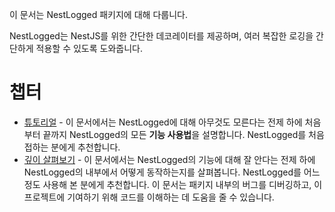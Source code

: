 이 문서는 NestLogged 패키지에 대해 다룹니다.

NestLogged는 NestJS를 위한 간단한 데코레이터를 제공하며, 여러 복잡한 로깅을 간단하게 적용할 수 있도록 도와줍니다.

# 챕터

- [튜토리얼](tutorial) - 이 문서에서는 NestLogged에 대해 아무것도 모른다는 전제 하에 처음부터 끝까지 NestLogged의 모든 **기능 사용법**을 설명합니다. NestLogged를 처음 접하는 분에게 추천합니다.
- [깊이 살펴보기](deep-dive) - 이 문서에서는 NestLogged의 기능에 대해 잘 안다는 전제 하에 NestLogged의 내부에서 어떻게 동작하는지를 살펴봅니다. NestLogged를 어느 정도 사용해 본 분에게 추천합니다. 이 문서는 패키지 내부의 버그를 디버깅하고, 이 프로젝트에 기여하기 위해 코드를 이해하는 데 도움을 줄 수 있습니다.
